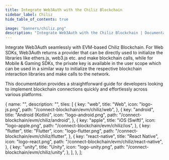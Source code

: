 ```yaml
---
title: Integrate Web3Auth with the Chiliz Blockchain
sidebar_label: Chiliz
hide_table_of_contents: true

image: "banners/chiliz.png"
description: "Integrate Web3Auth with the Chiliz Blockchain | Documentation - Web3Auth"
---
```



<SEO
  title="Integrate Web3Auth with the Chiliz Blockchain"
  description="Integrate Web3Auth with the Chiliz Blockchain | Documentation - Web3Auth"
  image="https://web3auth.io/docs/banners/chiliz.png"
  slug="/connect-blockchain/evm/chiliz"
/>

Integrate Web3Auth seamlessly with EVM-based Chiliz Blockchain. For Web SDKs, Web3Auth returns a
provider that can be directly used to initialize the libraries like ethers.js, web3.js etc. and make
blockchain calls, while for Mobile & Gaming SDKs, the private key is available in the user scope
which can be used in a similar way to initialize the respective blockchain interaction libraries and
make calls to the network.

This documentation provides a straightforward guide for developers looking to implement blockchain
connections quickly and effortlessly across various platforms.

  {
    name: "",
    description: "",
    tiles: [
      {
        key: "web",
        title: "Web",
        icon: "logo-js.png",
        path: "/connect-blockchain/evm/chiliz/web",
      },
      {
        key: "android",
        title: "Android (Kotlin)",
        icon: "logo-android.png",
        path: "/connect-blockchain/evm/chiliz/android",
      },
      {
        key: "apple",
        title: "iOS (Swift)",
        icon: "logo-apple.png",
        path: "/connect-blockchain/evm/chiliz/ios",
      },
      {
        key: "flutter",
        title: "Flutter",
        icon: "logo-flutter.png",
        path: "/connect-blockchain/evm/chiliz/flutter",
      },
      {
        key: "react-native",
        title: "React Native",
        icon: "logo-react.png",
        path: "/connect-blockchain/evm/chiliz/react-native",
      },
      {
        key: "unity",
        title: "Unity",
        icon: "logo-unity.png",
        path: "/connect-blockchain/evm/chiliz/unity",
      },
    ],
  },
];

<Tiles tileGroups={Chiliz} />
